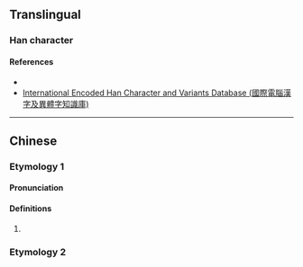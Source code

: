 {{character info}}
==Translingual==

===Han character===
{{Han char|rn=86|rad=火|as=5|sn=9|canj=FMYM|four=91811|ids=⿰火正}}

====References====
* {{Han ref|kx=668.06|dkj=18934|dj=1077.10|hdz=32194.10|uh=70A1}}
* [http://chardb.iis.sinica.edu.tw/char/15581 International Encoded Han Character and Variants Database (國際電腦漢字及異體字知識庫)]

----

==Chinese==
{{zh-forms}}
===Etymology 1===
====Pronunciation====
{{zh-pron
|m=zhēng
|c=zing1
|cat=v
}}

====Definitions====
{{zh-hanzi}}

# {{zh-only|炡爚}}

===Etymology 2===
{{zh-see|蒸|ss}}